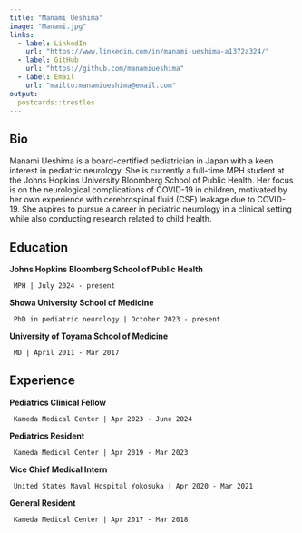 ```yaml
---
title: "Manami Ueshima"
image: "Manami.jpg"
links:
  - label: LinkedIn
    url: "https://www.linkedin.com/in/manami-ueshima-a1372a324/"
  - label: GitHub
    url: "https://github.com/manamiueshima"
  - label: Email
    url: "mailto:manamiueshima@email.com"
output:
  postcards::trestles
---
```

 
## Bio

Manami Ueshima is a board-certified pediatrician in Japan with a keen interest in pediatric neurology. She is currently a full-time MPH student at the Johns Hopkins University Bloomberg School of Public Health. Her focus is on the neurological complications of COVID-19 in children, motivated by her own experience with cerebrospinal fluid (CSF) leakage due to COVID-19. She aspires to pursue a career in pediatric neurology in a clinical setting while also conducting research related to child health.

## Education

**Johns Hopkins Bloomberg School of Public Health** 

     MPH | July 2024 - present

**Showa University School of Medicine**

     PhD in pediatric neurology | October 2023 - present

**University of Toyama School of Medicine**

     MD | April 2011 - Mar 2017

## Experience

**Pediatrics Clinical Fellow** 

     Kameda Medical Center | Apr 2023 - June 2024

**Pediatrics Resident** 

     Kameda Medical Center | Apr 2019 - Mar 2023

**Vice Chief Medical Intern**

     United States Naval Hospital Yokosuka | Apr 2020 - Mar 2021

**General Resident** 

     Kameda Medical Center | Apr 2017 - Mar 2018


